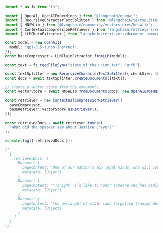 ```typescript
import * as fs from "fs";

import { OpenAI, OpenAIEmbeddings } from "@langchain/openai";
import { RecursiveCharacterTextSplitter } from "@langchain/textsplitters";
import { HNSWLib } from "@langchain/community/vectorstores/hnswlib";
import { ContextualCompressionRetriever } from "langchain/retrievers/contextual_compression";
import { LLMChainExtractor } from "langchain/retrievers/document_compressors/chain_extract";

const model = new OpenAI({
  model: "gpt-3.5-turbo-instruct",
});
const baseCompressor = LLMChainExtractor.fromLLM(model);

const text = fs.readFileSync("state_of_the_union.txt", "utf8");

const textSplitter = new RecursiveCharacterTextSplitter({ chunkSize: 1000 });
const docs = await textSplitter.createDocuments([text]);

// Create a vector store from the documents.
const vectorStore = await HNSWLib.fromDocuments(docs, new OpenAIEmbeddings());

const retriever = new ContextualCompressionRetriever({
  baseCompressor,
  baseRetriever: vectorStore.asRetriever(),
});

const retrievedDocs = await retriever.invoke(
  "What did the speaker say about Justice Breyer?"
);

console.log({ retrievedDocs });

/*
  {
    retrievedDocs: [
      Document {
        pageContent: 'One of our nation’s top legal minds, who will continue Justice Breyer’s legacy of excellence.',
        metadata: [Object]
      },
      Document {
        pageContent: '"Tonight, I’d like to honor someone who has dedicated his life to serve this country: Justice Stephen Breyer—an Army veteran, Constitutional scholar, and retiring Justice of the United States Supreme Court. Justice Breyer, thank you for your service."',
        metadata: [Object]
      },
      Document {
        pageContent: 'The onslaught of state laws targeting transgender Americans and their families is wrong.',
        metadata: [Object]
      }
    ]
  }
*/
```
